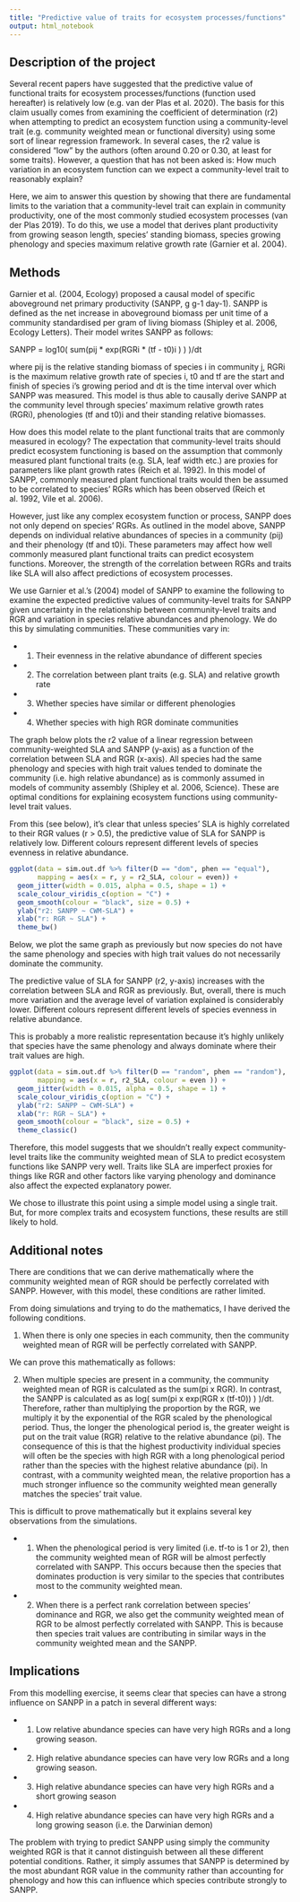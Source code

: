 ```yaml
---
title: "Predictive value of traits for ecosystem processes/functions"
output: html_notebook
---
```


## Description of the project

Several recent papers have suggested that the predictive value of functional traits for ecosystem processes/functions (function used hereafter) is relatively low (e.g. van der Plas et al. 2020). The basis for this claim usually comes from examining the coefficient of determination (r2) when attempting to predict an ecosystem function using a community-level trait (e.g. community weighted mean or functional diversity) using some sort of linear regression framework. In several cases, the r2 value is considered "low" by the authors (often around 0.20 or 0.30, at least for some traits). However, a question that has not been asked is: How much variation in an ecosystem function can we expect a community-level trait to reasonably explain? 

Here, we aim to answer this question by showing that there are fundamental limits to the variation that a community-level trait can explain in community productivity, one of the most commonly studied ecosystem processes (van der Plas 2019). To do this, we use a model that derives plant productivity from growing season length, species' standing biomass, species growing phenology and species maximum relative growth rate (Garnier et al. 2004).

## Methods

Garnier et al. (2004, Ecology) proposed a causal model of specific aboveground net primary productivity (SANPP, g g-1 day-1). SANPP is defined as the net increase in aboveground biomass per unit time of a community standardised per gram of living biomass (Shipley et al. 2006, Ecology Letters). Their model writes SANPP as follows:

SANPP = log10( sum(pij * exp(RGRi * (tf - t0)i ) ) )/dt

where pij is the relative standing biomass of species i in community j, RGRi is the maximum relative growth rate of species i, t0 and tf are the start and finish of species i's growing period and dt is the time interval over which SANPP was measured. This model is thus able to causally derive SANPP at the community level through species' maximum relative growth rates (RGRi), phenologies (tf and t0)i and their standing relative biomasses.

How does this model relate to the plant functional traits that are commonly measured in ecology? The expectation that community-level traits should predict ecosystem functioning is based on the assumption that commonly measured plant functional traits (e.g. SLA, leaf width etc.) are proxies for parameters like plant growth rates (Reich et al. 1992). In this model of SANPP, commonly measured plant functional traits would then be assumed to be correlated to species' RGRs which has been observed (Reich et al. 1992, Vile et al. 2006). 

However, just like any complex ecosystem function or process, SANPP does not only depend on species' RGRs. As outlined in the model above, SANPP depends on individual relative abundances of species in a community (pij) and their phenology (tf and t0)i. These parameters may affect how well commonly measured plant functional traits can predict ecosystem functions. Moreover, the strength of the correlation between RGRs and traits like SLA will also affect predictions of ecosystem processes.

We use Garnier et al.'s (2004) model of SANPP to examine the following to examine the expected predictive values of community-level traits for SANPP given uncertainty in the relationship between community-level traits and RGR and variation in species relative abundances and phenology. We do this by simulating communities. These communities vary in:

+ 1. Their evenness in the relative abundance of different species
+ 2. The correlation between plant traits (e.g. SLA) and relative growth rate
+ 3. Whether species have similar or different phenologies
+ 4. Whether species with high RGR dominate communities

The graph below plots the r2 value of a linear regression between community-weighted SLA and SANPP (y-axis) as a function of the correlation between SLA and RGR (x-axis). All species had the same phenology and species with high trait values tended to dominate the community (i.e. high relative abundance) as is commonly assumed in models of community assembly (Shipley et al. 2006, Science). These are optimal conditions for explaining ecosystem functions using community-level trait values. 

From this (see below), it's clear that unless species' SLA is highly correlated to their RGR values (r > 0.5), the predictive value of SLA for SANPP is relatively low. Different colours represent different levels of species evenness in relative abundance.

```r
ggplot(data = sim.out.df %>% filter(D == "dom", phen == "equal"),
       mapping = aes(x = r, y = r2_SLA, colour = even)) +
  geom_jitter(width = 0.015, alpha = 0.5, shape = 1) +
  scale_colour_viridis_c(option = "C") +
  geom_smooth(colour = "black", size = 0.5) +
  ylab("r2: SANPP ~ CWM-SLA") +
  xlab("r: RGR ~ SLA") +
  theme_bw()
```
Below, we plot the same graph as previously but now species do not have the same phenology and species with high trait values do not necessarily dominate the community.

The predictive value of SLA for SANPP (r2, y-axis) increases with the correlation between SLA and RGR as previously. But, overall, there is much more variation and the average level of variation explained is considerably lower. Different colours represent different levels of species evenness in relative abundance.

This is probably a more realistic representation because it's highly unlikely that species have the same phenology and always dominate where their trait values are high.

```r
ggplot(data = sim.out.df %>% filter(D == "random", phen == "random"),
       mapping = aes(x = r, r2_SLA, colour = even )) +
  geom_jitter(width = 0.015, alpha = 0.5, shape = 1) +
  scale_colour_viridis_c(option = "C") +
  ylab("r2: SANPP ~ CWM-SLA") +
  xlab("r: RGR ~ SLA") +
  geom_smooth(colour = "black", size = 0.5) +
  theme_classic()
```

Therefore, this model suggests that we shouldn't really expect community-level traits like the community weighted mean of SLA to predict ecosystem functions like SANPP very well. Traits like SLA are imperfect proxies for things like RGR and other factors like varying phenology and dominance also affect the expected explanatory power. 

We chose to illustrate this point using a simple model using a single trait. But, for more complex traits and ecosystem functions, these results are still likely to hold.

## Additional notes

There are conditions that we can derive mathematically where the community weighted mean of RGR should be perfectly correlated with SANPP. However, with this model, these conditions are rather limited.

From doing simulations and trying to do the mathematics, I have derived the following conditions.

1. When there is only one species in each community, then the community weighted mean of RGR will be perfectly correlated with SANPP.

We can prove this mathematically as follows:


2. When multiple species are present in a community, the community weighted mean of RGR is calculated as the sum(pi x RGR). In contrast, the SANPP is calculated as as log( sum(pi x exp(RGR x (tf-t0)) ) )/dt. Therefore, rather than multiplying the proportion by the RGR, we multiply it by the exponential of the RGR scaled by the phenological period. Thus, the longer the phenological period is, the greater weight is put on the trait value (RGR) relative to the relative abundance (pi). The consequence of this is that the highest productivity individual species will often be the species with high RGR with a long phenological period rather than the species with the highest relative abundance (pi). In contrast, with a community weighted mean, the relative proportion has a much stronger influence so the community weighted mean generally matches the species' trait value.

This is difficult to prove mathematically but it explains several key observations from the simulations.

+ 1. When the phenological period is very limited (i.e. tf-to is 1 or 2), then the community weighted mean of RGR will be almost perfectly correlated with SANPP. This occurs because then the species that dominates production is very similar to the species that contributes most to the community weighted mean.

+ 2. When there is a perfect rank correlation between species' dominance and RGR, we also get the community weighted mean of RGR to be almost perfectly correlated with SANPP. This is because then species trait values are contributing in similar ways in the community weighted mean and the SANPP.


## Implications

From this modelling exercise, it seems clear that species can have a strong influence on SANPP in a patch in several different ways:

+ 1. Low relative abundance species can have very high RGRs and a long growing season.

+ 2. High relative abundance species can have very low RGRs and a long growing season.

+ 3. High relative abundance species can have very high RGRs and a short growing season

+ 4. High relative abundance species can have very high RGRs and a long growing season (i.e. the Darwinian demon)

The problem with trying to predict SANPP using simply the community weighted RGR is that it cannot distinguish between all these different potential conditions. Rather, it simply assumes that SANPP is determined by the most abundant RGR value in the community rather than accounting for phenology and how this can influence which species contribute strongly to SANPP.





















